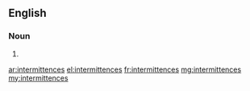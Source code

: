 ==English==

===Noun===
{{head|en|noun plural form}}

# {{plural of|intermittence|lang=en}}

[[ar:intermittences]]
[[el:intermittences]]
[[fr:intermittences]]
[[mg:intermittences]]
[[my:intermittences]]